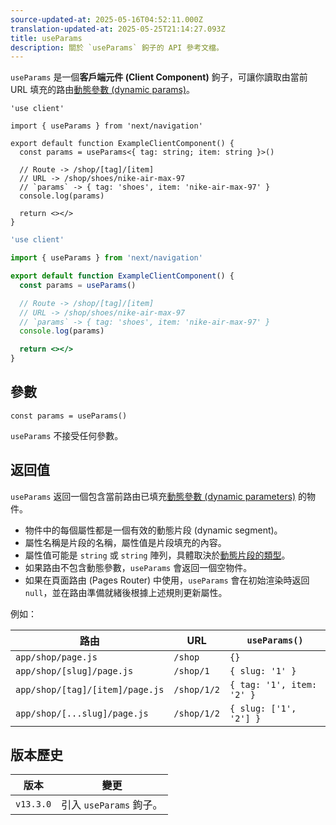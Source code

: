 ```yaml
---
source-updated-at: 2025-05-16T04:52:11.000Z
translation-updated-at: 2025-05-25T21:14:27.093Z
title: useParams
description: 關於 `useParams` 鉤子的 API 參考文檔。
---
```


`useParams` 是一個**客戶端元件 (Client Component)** 鉤子，可讓你讀取由當前 URL 填充的路由[動態參數 (dynamic params)](/docs/app/building-your-application/routing/dynamic-routes)。

```tsx filename="app/example-client-component.tsx" switcher
'use client'

import { useParams } from 'next/navigation'

export default function ExampleClientComponent() {
  const params = useParams<{ tag: string; item: string }>()

  // Route -> /shop/[tag]/[item]
  // URL -> /shop/shoes/nike-air-max-97
  // `params` -> { tag: 'shoes', item: 'nike-air-max-97' }
  console.log(params)

  return <></>
}
```

```jsx filename="app/example-client-component.js" switcher
'use client'

import { useParams } from 'next/navigation'

export default function ExampleClientComponent() {
  const params = useParams()

  // Route -> /shop/[tag]/[item]
  // URL -> /shop/shoes/nike-air-max-97
  // `params` -> { tag: 'shoes', item: 'nike-air-max-97' }
  console.log(params)

  return <></>
}
```

## 參數

```tsx
const params = useParams()
```

`useParams` 不接受任何參數。

## 返回值

`useParams` 返回一個包含當前路由已填充[動態參數 (dynamic parameters)](/docs/app/building-your-application/routing/dynamic-routes) 的物件。

- 物件中的每個屬性都是一個有效的動態片段 (dynamic segment)。
- 屬性名稱是片段的名稱，屬性值是片段填充的內容。
- 屬性值可能是 `string` 或 `string` 陣列，具體取決於[動態片段的類型](/docs/app/building-your-application/routing/dynamic-routes)。
- 如果路由不包含動態參數，`useParams` 會返回一個空物件。
- 如果在頁面路由 (Pages Router) 中使用，`useParams` 會在初始渲染時返回 `null`，並在路由準備就緒後根據上述規則更新屬性。

例如：

| 路由                           | URL         | `useParams()`             |
| ------------------------------- | ----------- | ------------------------- |
| `app/shop/page.js`              | `/shop`     | `{}`                      |
| `app/shop/[slug]/page.js`       | `/shop/1`   | `{ slug: '1' }`           |
| `app/shop/[tag]/[item]/page.js` | `/shop/1/2` | `{ tag: '1', item: '2' }` |
| `app/shop/[...slug]/page.js`    | `/shop/1/2` | `{ slug: ['1', '2'] }`    |

## 版本歷史

| 版本       | 變更                     |
| --------- | ----------------------- |
| `v13.3.0` | 引入 `useParams` 鉤子。 |